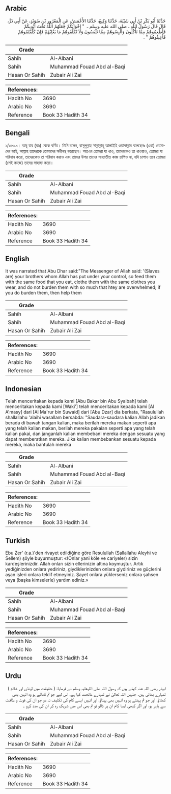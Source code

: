## Arabic


<div dir="rtl" lang="ar" style={{fontSize:'larger',backgroundColor:'#f8f9fa',padding:20}}>
حَدَّثَنَا أَبُو بَكْرِ بْنُ أَبِي شَيْبَةَ، حَدَّثَنَا وَكِيعٌ، حَدَّثَنَا الأَعْمَشُ، عَنِ الْمَعْرُورِ بْنِ سُوَيْدٍ، عَنْ أَبِي ذَرٍّ، قَالَ قَالَ رَسُولُ اللَّهِ ـ صلى الله عليه وسلم ـ ‏ "‏ إِخْوَانُكُمْ جَعَلَهُمُ اللَّهُ تَحْتَ أَيْدِيكُمْ فَأَطْعِمُوهُمْ مِمَّا تَأْكُلُونَ وَأَلْبِسُوهُمْ مِمَّا تَلْبَسُونَ وَلاَ تُكَلِّفُوهُمْ مَا يَغْلِبُهُمْ فَإِنْ كَلَّفْتُمُوهُمْ فَأَعِينُوهُمْ ‏"‏ ‏.‏
</div>
<div style={{backgroundColor:'#f8f9fa',padding:20, marginBottom: 10}}><table> <thead> <tr> <th>Grade</th> <th></th> </tr> </thead> <tbody> <tr><td>Sahih</td><td>Al-Albani</td></tr><tr><td>Sahih</td><td>Muhammad Fouad Abd al-Baqi</td></tr><tr><td>Hasan Or Sahih</td><td>Zubair Ali Zai</td></tr></tbody></table><table> <thead> <tr> <th>References:</th> <th></th> </tr> </thead> <tbody><tr><td>Hadith No</td><td>3690</td></tr><tr><td>Arabic No</td><td>3690</td></tr><tr><td>Reference</td><td>Book 33 Hadith 34</td></tr></tbody></table></div>

## Bengali


<div dir="ltr" lang="bn" style={{fontSize:'larger',backgroundColor:'#f8f9fa',padding:20}}>
১/৩৬৯০। আবূ যার (রাঃ) থেকে বর্ণিত। তিনি বলেন, রাসূলুল্লাহ সাল্লাল্লাহু আলাইহি ওয়াসাল্লাম বলেছেনঃ (এরা) তোমাদের ভাই, আল্লাহ তাদেরকে তোমাদের অধীনস্থ করেছেন। অতএব তোমরা যা খাও, তাদেরকেও তা খাওয়াও, তোমরা যা পরিধান করো, তাদেরকেও তা পরিধান করাও এবং তাদের উপর তাদের সাধ্যাতীত কাজ চাপিও না, যদি চাপাও তবে তোমরা (সেই কাজে) তাদের সাহায্য করো।
</div>
<div style={{backgroundColor:'#f8f9fa',padding:20, marginBottom: 10}}><table> <thead> <tr> <th>Grade</th> <th></th> </tr> </thead> <tbody> <tr><td>Sahih</td><td>Al-Albani</td></tr><tr><td>Sahih</td><td>Muhammad Fouad Abd al-Baqi</td></tr><tr><td>Hasan Or Sahih</td><td>Zubair Ali Zai</td></tr></tbody></table><table> <thead> <tr> <th>References:</th> <th></th> </tr> </thead> <tbody><tr><td>Hadith No</td><td>3690</td></tr><tr><td>Arabic No</td><td>3690</td></tr><tr><td>Reference</td><td>Book 33 Hadith 34</td></tr></tbody></table></div>

## English


<div dir="ltr" lang="en" style={{fontSize:'larger',backgroundColor:'#f8f9fa',padding:20}}>
It was narrated that Abu Dhar said:"The Messenger of Allah said: '(Slaves are) your brothers whom Allah has put under your control, so feed them with the same food that you eat, clothe them with the same clothes you wear, and do not burden them with so much that htey are overwhelmed; if you do burden them, then help them
</div>
<div style={{backgroundColor:'#f8f9fa',padding:20, marginBottom: 10}}><table> <thead> <tr> <th>Grade</th> <th></th> </tr> </thead> <tbody> <tr><td>Sahih</td><td>Al-Albani</td></tr><tr><td>Sahih</td><td>Muhammad Fouad Abd al-Baqi</td></tr><tr><td>Hasan Or Sahih</td><td>Zubair Ali Zai</td></tr></tbody></table><table> <thead> <tr> <th>References:</th> <th></th> </tr> </thead> <tbody><tr><td>Hadith No</td><td>3690</td></tr><tr><td>Arabic No</td><td>3690</td></tr><tr><td>Reference</td><td>Book 33 Hadith 34</td></tr></tbody></table></div>

## Indonesian


<div dir="ltr" lang="id" style={{fontSize:'larger',backgroundColor:'#f8f9fa',padding:20}}>
Telah menceritakan kepada kami [Abu Bakar bin Abu Syaibah] telah menceritakan kepada kami [Waki'] telah menceritakan kepada kami [Al A'masy] dari [Al Ma'rur bin Suwaid] dari [Abu Dzar] dia berkata, "Rasulullah shallallahu 'alaihi wasallam bersabda: "Saudara-saudara kalian Allah jadikan berada di bawah tangan kalian, maka berilah mereka makan seperti apa yang telah kalian makan, berilah mereka pakaian seperti apa yang telah kalian pakai, dan janganlah kalian membebani mereka dengan sesuatu yang dapat memberatkan mereka. Jika kalian membebankan sesuatu kepada mereka, maka bantulah mereka
</div>
<div style={{backgroundColor:'#f8f9fa',padding:20, marginBottom: 10}}><table> <thead> <tr> <th>Grade</th> <th></th> </tr> </thead> <tbody> <tr><td>Sahih</td><td>Al-Albani</td></tr><tr><td>Sahih</td><td>Muhammad Fouad Abd al-Baqi</td></tr><tr><td>Hasan Or Sahih</td><td>Zubair Ali Zai</td></tr></tbody></table><table> <thead> <tr> <th>References:</th> <th></th> </tr> </thead> <tbody><tr><td>Hadith No</td><td>3690</td></tr><tr><td>Arabic No</td><td>3690</td></tr><tr><td>Reference</td><td>Book 33 Hadith 34</td></tr></tbody></table></div>

## Turkish


<div dir="ltr" lang="tr" style={{fontSize:'larger',backgroundColor:'#f8f9fa',padding:20}}>
Ebu Zer' (r.a.)'den rivayet edildiğine göre Resulullah (Sallallahu Aleyhi ve Sellem) şöyle buyurmuştur: «(Onlar yani köle ve cariyeler) sizin kardeşlerinizdir. Allah onları sizin ellerinizin altına koymuştur. Artık yediğinizden onlara yediriniz, giydiklerinizden onlara giydiriniz ve güçlerini aşan işleri onlara teklif etmeyiniz. Şayet onlara yüklerseniz onlara şahsen veya (başka kimselerle) yardım ediniz.»
</div>
<div style={{backgroundColor:'#f8f9fa',padding:20, marginBottom: 10}}><table> <thead> <tr> <th>Grade</th> <th></th> </tr> </thead> <tbody> <tr><td>Sahih</td><td>Al-Albani</td></tr><tr><td>Sahih</td><td>Muhammad Fouad Abd al-Baqi</td></tr><tr><td>Hasan Or Sahih</td><td>Zubair Ali Zai</td></tr></tbody></table><table> <thead> <tr> <th>References:</th> <th></th> </tr> </thead> <tbody><tr><td>Hadith No</td><td>3690</td></tr><tr><td>Arabic No</td><td>3690</td></tr><tr><td>Reference</td><td>Book 33 Hadith 34</td></tr></tbody></table></div>

## Urdu


<div dir="rtl" lang="ur" style={{fontSize:'larger',backgroundColor:'#f8f9fa',padding:20}}>
ابوذر رضی اللہ عنہ کہتے ہیں کہ رسول اللہ صلی اللہعلیہ وسلم نے فرمایا: ( حقیقت میں لونڈی اور غلام ) تمہارے بھائی ہیں، جنہیں اللہ تعالیٰ نے تمہارے ماتحت کیا ہے، اس لیے جو تم کھاتے ہو وہ انہیں بھی کھلاؤ، اور جو تم پہنتے ہو وہ انہیں بھی پہناؤ، اور انہیں ایسے کام کی تکلیف نہ دو جو ان کی قوت و طاقت سے باہر ہو، اور اگر کبھی ایسا کام ان پر ڈالو تو تم بھی اس میں شریک رہ کر ان کی مدد کرو ۔
</div>
<div style={{backgroundColor:'#f8f9fa',padding:20, marginBottom: 10}}><table> <thead> <tr> <th>Grade</th> <th></th> </tr> </thead> <tbody> <tr><td>Sahih</td><td>Al-Albani</td></tr><tr><td>Sahih</td><td>Muhammad Fouad Abd al-Baqi</td></tr><tr><td>Hasan Or Sahih</td><td>Zubair Ali Zai</td></tr></tbody></table><table> <thead> <tr> <th>References:</th> <th></th> </tr> </thead> <tbody><tr><td>Hadith No</td><td>3690</td></tr><tr><td>Arabic No</td><td>3690</td></tr><tr><td>Reference</td><td>Book 33 Hadith 34</td></tr></tbody></table></div>